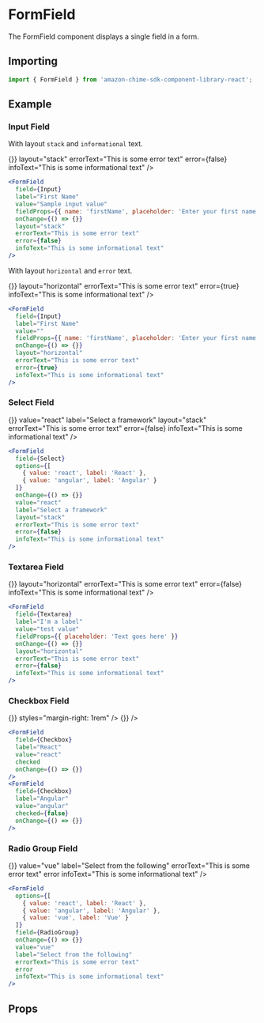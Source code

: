 

# FormField

The FormField component displays a single field in a form.

## Importing

```javascript
import { FormField } from 'amazon-chime-sdk-component-library-react';
```

## Example

### Input Field

With layout `stack` and `informational` text.

<ThemeProvider theme={lightTheme}>
  <GlobalStyles/>
  <Preview>
    <Flex layout="fill-space-centered">
      <FormField
        field={Input}
        label="First Name"
        value="Sample input value"
        fieldProps={{ name: 'firstName', placeholder: 'Enter your first name' }}
        onChange={() => {}}
        layout="stack"
        errorText="This is some error text"
        error={false}
        infoText="This is some informational text"
      />
    </Flex>
  </Preview>
</ThemeProvider>

```jsx
<FormField
  field={Input}
  label="First Name"
  value="Sample input value"
  fieldProps={{ name: 'firstName', placeholder: 'Enter your first name' }}
  onChange={() => {}}
  layout="stack"
  errorText="This is some error text"
  error={false}
  infoText="This is some informational text"
/>
```

With layout `horizontal` and `error` text.

<ThemeProvider theme={lightTheme}>
  <GlobalStyles/>
  <Preview>
    <Flex layout="fill-space-centered">
      <FormField
        field={Input}
        label="First Name"
        value=""
        fieldProps={{ name: 'firstName', placeholder: 'Enter your first name' }}
        onChange={() => {}}
        layout="horizontal"
        errorText="This is some error text"
        error={true}
        infoText="This is some informational text"
      />
    </Flex>
  </Preview>
</ThemeProvider>

```jsx
<FormField
  field={Input}
  label="First Name"
  value=""
  fieldProps={{ name: 'firstName', placeholder: 'Enter your first name' }}
  onChange={() => {}}
  layout="horizontal"
  errorText="This is some error text"
  error={true}
  infoText="This is some informational text"
/>
```

### Select Field

<ThemeProvider theme={lightTheme}>
  <GlobalStyles/>
  <Preview>
    <Flex layout="fill-space-centered">
      <FormField
        field={Select}
        options={[
          { value: 'react', label: 'React' },
          { value: 'angular', label: 'Angular' }
        ]}
        onChange={() => {}}
        value="react"
        label="Select a framework"
        layout="stack"
        errorText="This is some error text"
        error={false}
        infoText="This is some informational text"
      />
    </Flex>
  </Preview>
</ThemeProvider>

```jsx
<FormField
  field={Select}
  options={[
    { value: 'react', label: 'React' },
    { value: 'angular', label: 'Angular' }
  ]}
  onChange={() => {}}
  value="react"
  label="Select a framework"
  layout="stack"
  errorText="This is some error text"
  error={false}
  infoText="This is some informational text"
/>
```

### Textarea Field

<ThemeProvider theme={lightTheme}>
  <GlobalStyles/>
  <Preview>
    <Flex layout="fill-space-centered">
      <FormField
        field={Textarea}
        label="I'm a label"
        value="test value"
        fieldProps={{ placeholder: 'Text goes here' }}
        onChange={() => {}}
        layout="horizontal"
        errorText="This is some error text"
        error={false}
        infoText="This is some informational text"
      />
    </Flex>
  </Preview>
</ThemeProvider>

```jsx
<FormField
  field={Textarea}
  label="I'm a label"
  value="test value"
  fieldProps={{ placeholder: 'Text goes here' }}
  onChange={() => {}}
  layout="horizontal"
  errorText="This is some error text"
  error={false}
  infoText="This is some informational text"
/>
```

### Checkbox Field

<ThemeProvider theme={lightTheme}>
  <GlobalStyles/>
  <Preview>
    <Flex layout="fill-space-centered">
      <FormField
        field={Checkbox}
        label="React"
        value="react"
        checked
        onChange={() => {}}
        styles="margin-right: 1rem"
      />
      <FormField
        field={Checkbox}
        label="Angular"
        value="angular"
        checked={false}
        onChange={() => {}}
      />
    </Flex>
  </Preview>
</ThemeProvider>

```jsx
<FormField
  field={Checkbox}
  label="React"
  value="react"
  checked
  onChange={() => {}}
/>
<FormField
  field={Checkbox}
  label="Angular"
  value="angular"
  checked={false}
  onChange={() => {}}
/>
```

### Radio Group Field

<ThemeProvider theme={lightTheme}>
  <GlobalStyles/>
  <Preview>
    <Flex layout="fill-space-centered">
      <FormField
        options={[
          { value: 'react', label: 'React' },
          { value: 'angular', label: 'Angular' },
          { value: 'vue', label: 'Vue' }
        ]}
        field={RadioGroup}
        onChange={() => {}}
        value="vue"
        label="Select from the following"
        errorText="This is some error text"
        error
        infoText="This is some informational text"
      />
    </Flex>
  </Preview>
</ThemeProvider>

```jsx
<FormField
  options={[
    { value: 'react', label: 'React' },
    { value: 'angular', label: 'Angular' },
    { value: 'vue', label: 'Vue' }
  ]}
  field={RadioGroup}
  onChange={() => {}}
  value="vue"
  label="Select from the following"
  errorText="This is some error text"
  error
  infoText="This is some informational text"
/>
```

## Props

<Props of={FormField} />
